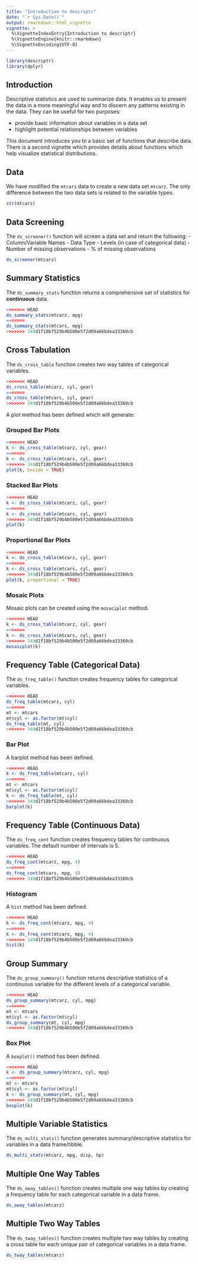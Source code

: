 ```yaml
---
title: "Introduction to descriptr"
date: "`r Sys.Date()`"
output: rmarkdown::html_vignette
vignette: >
  %\VignetteIndexEntry{Introduction to descriptr}
  %\VignetteEngine{knitr::rmarkdown}
  %\VignetteEncoding{UTF-8}
---
```


```r
library(descriptr)
library(dplyr)
```

## Introduction

Descriptive statistics are used to summarize data. It enables us to present the
data in a more meaningful way and to discern any patterns existing in the data. 
They can be useful for two purposes:

- provide basic information about variables in a data set
- highlight potential relationships between variables

This document introduces you to a basic set of functions that describe data. 
There is a second vignette which provides details about functions which help 
visualize statistical distributions.

## Data

We have modified the `mtcars` data to create a new data set `mtcarz`. The only
difference between the two data sets is related to the variable types. 

```r
str(mtcarz)
```

## Data Screening

The `ds_screener()` function will screen a data set and return the following:
- Column/Variable Names
- Data Type
- Levels (in case of categorical data)
- Number of missing observations
- % of missing observations


```r
ds_screener(mtcarz)
```


## Summary Statistics

The `ds_summary_stats` function returns a comprehensive set of statistics for 
**continuous** data. 

```r
<<<<<<< HEAD
ds_summary_stats(mtcarz, mpg)
=======
ds_summary_stats(mtcars, mpg)
>>>>>>> 349d1f18bf529b4b500e5f2d09a66bdea33360cb
```


## Cross Tabulation

The `ds_cross_table` function creates two way tables of categorical variables. 

```r
<<<<<<< HEAD
ds_cross_table(mtcarz, cyl, gear)
=======
ds_cross_table(mtcars, cyl, gear)
>>>>>>> 349d1f18bf529b4b500e5f2d09a66bdea33360cb
```

A plot method has been defined which will generate:


### Grouped Bar Plots

```r
<<<<<<< HEAD
k <- ds_cross_table(mtcarz, cyl, gear)
=======
k <- ds_cross_table(mtcars, cyl, gear)
>>>>>>> 349d1f18bf529b4b500e5f2d09a66bdea33360cb
plot(k, beside = TRUE)
```


### Stacked Bar Plots

```r
<<<<<<< HEAD
k <- ds_cross_table(mtcarz, cyl, gear)
=======
k <- ds_cross_table(mtcars, cyl, gear)
>>>>>>> 349d1f18bf529b4b500e5f2d09a66bdea33360cb
plot(k)
```


### Proportional Bar Plots

```r
<<<<<<< HEAD
k <- ds_cross_table(mtcarz, cyl, gear)
=======
k <- ds_cross_table(mtcars, cyl, gear)
>>>>>>> 349d1f18bf529b4b500e5f2d09a66bdea33360cb
plot(k, proportional = TRUE)
```


### Mosaic Plots

Mosaic plots can be created using the `mosaciplot` method.

```r
<<<<<<< HEAD
k <- ds_cross_table(mtcarz, cyl, gear)
=======
k <- ds_cross_table(mtcars, cyl, gear)
>>>>>>> 349d1f18bf529b4b500e5f2d09a66bdea33360cb
mosaicplot(k)
```


## Frequency Table (Categorical Data)

The `ds_freq_table()` function creates frequency tables for categorical variables. 

```r
<<<<<<< HEAD
ds_freq_table(mtcarz, cyl)
=======
mt <- mtcars
mt$cyl <- as.factor(mt$cyl)
ds_freq_table(mt, cyl)
>>>>>>> 349d1f18bf529b4b500e5f2d09a66bdea33360cb
```


### Bar Plot

A barplot method has been defined.

```r
<<<<<<< HEAD
k <- ds_freq_table(mtcarz, cyl)
=======
mt <- mtcars
mt$cyl <- as.factor(mt$cyl)
k <- ds_freq_table(mt, cyl)
>>>>>>> 349d1f18bf529b4b500e5f2d09a66bdea33360cb
barplot(k)
```


## Frequency Table (Continuous Data)

The `ds_freq_cont` function creates frequency tables for continuous variables. 
The default number of intervals is 5.

```r
<<<<<<< HEAD
ds_freq_cont(mtcarz, mpg, 4)
=======
ds_freq_cont(mtcars, mpg, 4)
>>>>>>> 349d1f18bf529b4b500e5f2d09a66bdea33360cb
```


### Histogram

A `hist` method has been defined.

```r
<<<<<<< HEAD
k <- ds_freq_cont(mtcarz, mpg, 4)
=======
k <- ds_freq_cont(mtcars, mpg, 4)
>>>>>>> 349d1f18bf529b4b500e5f2d09a66bdea33360cb
hist(k)
```


## Group Summary

The `ds_group_summary()` function returns descriptive statistics of a continuous
variable for the different levels of a categorical variable.

```r
<<<<<<< HEAD
ds_group_summary(mtcarz, cyl, mpg)
=======
mt <- mtcars
mt$cyl <- as.factor(mt$cyl)
ds_group_summary(mt, cyl, mpg)
>>>>>>> 349d1f18bf529b4b500e5f2d09a66bdea33360cb
```


### Box Plot

A `boxplot()` method has been defined.

```r
<<<<<<< HEAD
k <- ds_group_summary(mtcarz, cyl, mpg)
=======
mt <- mtcars
mt$cyl <- as.factor(mt$cyl)
k <- ds_group_summary(mt, cyl, mpg)
>>>>>>> 349d1f18bf529b4b500e5f2d09a66bdea33360cb
boxplot(k)
```

## Multiple Variable Statistics 

The `ds_multi_stats()` function generates summary/descriptive statistics for 
variables in a data frame/tibble.

```r
ds_multi_stats(mtcarz, mpg, disp, hp)
```

## Multiple One Way Tables

The `ds_oway_tables()` function creates multiple one way tables by creating a 
frequency table for each categorical variable in a data frame.

```r
ds_oway_tables(mtcarz)
```


## Multiple Two Way Tables

The `ds_tway_tables()` function creates multiple two way tables by creating a 
cross table for each unique pair of categorical variables in a data frame.

```r
ds_tway_tables(mtcarz)
```





